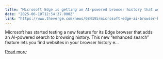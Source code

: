```yaml
---
title: "Microsoft Edge is getting an AI-powered browser history that works with typos"
date: "2025-06-10T12:54:37.000Z"
link: "https://www.theverge.com/news/684195/microsoft-edge-ai-browser-history-search-feature"
---
```


Microsoft has started testing a new feature for its Edge browser that adds an AI-powered search to browsing history. This new “enhanced search” feature lets you find websites in your browser history e...

[Read more](https://www.theverge.com/news/684195/microsoft-edge-ai-browser-history-search-feature)
